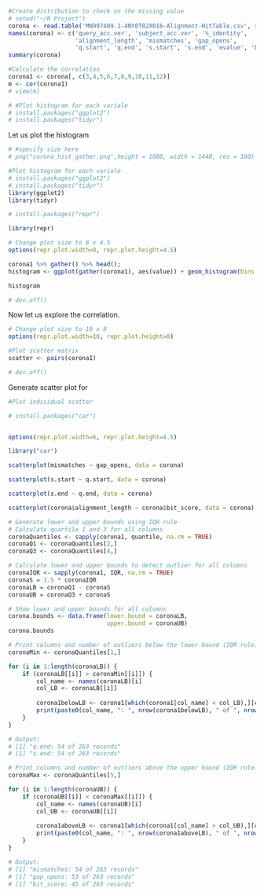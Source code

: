 

```r
#Create distribution to check on the missing value
# setwd("~/R Project")
corona <- read.table('MN997409.1-4NY0T82X016-Alignment-HitTable.csv', sep=',')
names(corona) <- c('query_acc.ver', 'subject_acc.ver', '%_identity', 
                   'alignment_length', 'mismatches', 'gap_opens',
                   'q.start', 'q.end', 's.start', 's.end', 'evalue', 'bit_score')
summary(corona)

#Calculate the correlation
corona1 <- corona[, c(3,4,5,6,7,8,9,10,11,12)]
m <- cor(corona1)
# view(m)

# #Plot histogram for each variale
# install.packages("ggplot2")
# install.packages("tidyr")
```

Let us plot the histogram

```r

# #specify size here
# png("corona_hist_gather.png",height = 1080, width = 1440, res = 180)

#Plot histogram for each variale
# install.packages("ggplot2")
# install.packages("tidyr")
library(ggplot2)
library(tidyr)

# install.packages("repr")

library(repr)

# Change plot size to 8 x 4.5
options(repr.plot.width=8, repr.plot.height=4.5)

corona1 %>% gather() %>% head();
histogram <- ggplot(gather(corona1), aes(value)) + geom_histogram(bins = 10) + facet_wrap(~key, scales = 'free_x')

histogram

# dev.off()

```

Now let us explore the correlation.

```r
# Change plot size to 10 x 8
options(repr.plot.width=10, repr.plot.height=8)

#Plot scatter matrix
scatter <- pairs(corona1)

# dev.off()

```

Generate scatter plot for 

```r
#Plot individual scatter 

# install.packages("car") 


options(repr.plot.width=6, repr.plot.height=4.5)

library("car") 

scatterplot(mismatches ~ gap_opens, data = corona) 

scatterplot(s.start ~ q.start, data = corona) 

scatterplot(s.end ~ q.end, data = corona) 

scatterplot(corona$alignment_length ~ corona$bit_score, data = corona) 
```

```r
# Generate lower and upper bounds using IQR rule
# Calculate quartile 1 and 3 for all columns
coronaQuantiles <- sapply(corona1, quantile, na.rm = TRUE)
coronaQ1 <- coronaQuantiles[2,]
coronaQ3 <- coronaQuantiles[4,]

# Calculate lower and upper bounds to detect outlier for all columns
coronaIQR <- sapply(corona1, IQR, na.rm = TRUE)
coronaS = 1.5 * coronaIQR
coronaLB = coronaQ1 - coronaS
coronaUB = coronaQ3 + coronaS

# Show lower and upper bounds for all columns
corona.bounds <- data.frame(lower.bound = coronaLB, 
                            upper.bound = coronaUB)
corona.bounds
```


```r
# Print columns and number of outliers below the lower bound (IQR rule).
coronaMin <- coronaQuantiles[1,]

for (i in 1:length(coronaLB)) {
    if (coronaLB[[i]] > coronaMin[[i]]) {
        col_name <- names(coronaLB)[i]
        col_LB <- coronaLB[[i]]
        
        corona1belowLB <- corona1[which(corona1[col_name] < col_LB),][col_name]
        print(paste0(col_name, ": ", nrow(corona1belowLB), " of ", nrow(corona1), " records"))
    }
}

# Output:
# [1] "q.end: 54 of 263 records"
# [1] "s.end: 54 of 263 records"
```


```r
# Print columns and number of outliers above the upper bound (IQR rule).
coronaMax <- coronaQuantiles[5,]

for (i in 1:length(coronaUB)) {
    if (coronaUB[[i]] < coronaMax[[i]]) {
        col_name <- names(coronaUB)[i]
        col_UB <- coronaUB[[i]] 
        
        corona1aboveLB <- corona1[which(corona1[col_name] > col_UB),][col_name]
        print(paste0(col_name, ": ", nrow(corona1aboveLB), " of ", nrow(corona1), " records"))
    }
}

# Output:
# [1] "mismatches: 54 of 263 records"
# [1] "gap_opens: 53 of 263 records"
# [1] "bit_score: 45 of 263 records"
```

